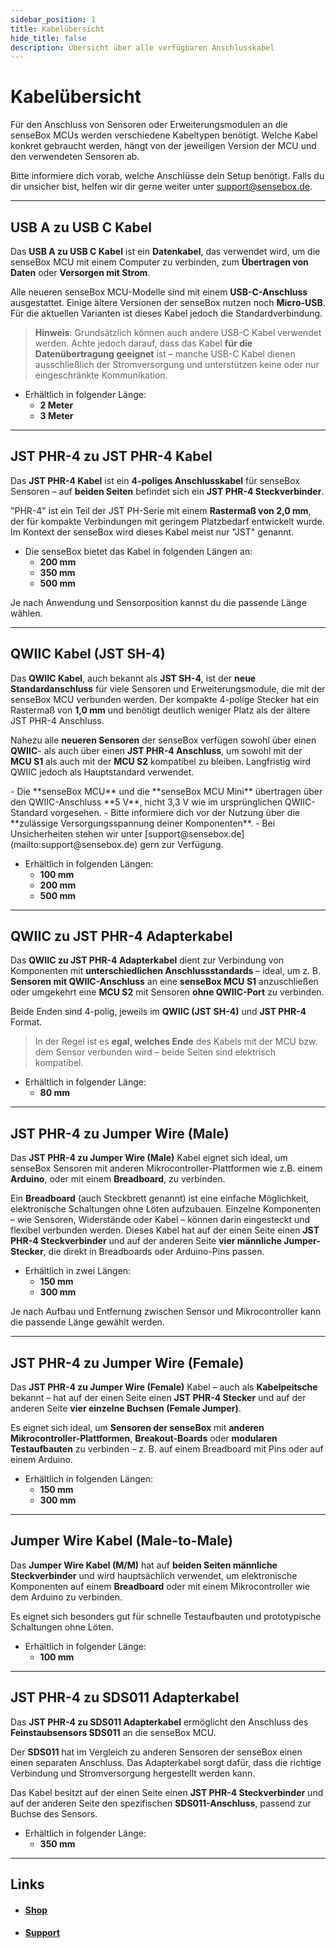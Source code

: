 ---
sidebar_position: 1
title: Kabelübersicht
hide_title: false
description: Übersicht über alle verfügbaren Anschlusskabel
---


# Kabelübersicht

Für den Anschluss von Sensoren oder Erweiterungsmodulen an die senseBox MCUs werden verschiedene Kabeltypen benötigt. Welche Kabel konkret gebraucht werden, hängt von der jeweiligen Version der MCU und den verwendeten Sensoren ab.

Bitte informiere dich vorab, welche Anschlüsse dein Setup benötigt. Falls du dir unsicher bist, helfen wir dir gerne weiter unter [support@sensebox.de](mailto:support@sensebox.de).

<TutorialPorts
  port="overview"
  textOverride="Übersicht der Anschlüsse."
/>

---

## USB A zu USB C Kabel

Das **USB A zu USB C Kabel** ist ein **Datenkabel**, das verwendet wird, um die senseBox MCU mit einem Computer zu verbinden, zum **Übertragen von Daten** oder **Versorgen mit Strom**.

Alle neueren senseBox MCU-Modelle sind mit einem **USB-C-Anschluss** ausgestattet. Einige ältere Versionen der senseBox nutzen noch **Micro-USB**.
Für die aktuellen Varianten ist dieses Kabel jedoch die Standardverbindung.

> **Hinweis**: Grundsätzlich können auch andere USB-C Kabel verwendet werden. Achte jedoch darauf, dass das Kabel **für die Datenübertragung geeignet** ist – manche USB-C Kabel dienen ausschließlich der Stromversorgung und unterstützen keine oder nur eingeschränkte Kommunikation.

- Erhältlich in folgender Länge:
  - **2 Meter**
  - **3 Meter**

<ImageWithText src={usbACable} alt="USB A zu USB C Kabel" title="USB A zu USB C Kabel" />

---

## JST PHR-4 zu JST PHR-4 Kabel

Das **JST PHR-4 Kabel** ist ein **4-poliges Anschlusskabel** für senseBox Sensoren – auf **beiden Seiten** befindet sich ein **JST PHR-4 Steckverbinder**.

"PHR-4" ist ein Teil der JST PH-Serie mit einem **Rastermaß von 2,0 mm**, der für kompakte Verbindungen mit geringem Platzbedarf entwickelt wurde. Im Kontext der senseBox wird dieses Kabel meist nur "JST" genannt.

- Die senseBox bietet das Kabel in folgenden Längen an:
  - **200 mm**
  - **350 mm**
  - **500 mm**

Je nach Anwendung und Sensorposition kannst du die passende Länge wählen.

<ImageWithText src={jstPhr4Cable} alt="JST PHR-4 Kabel" title="JST PHR-4 Kabel" />

---

## QWIIC Kabel (JST SH-4)

Das **QWIIC Kabel**, auch bekannt als **JST SH-4**, ist der **neue Standardanschluss** für viele Sensoren und Erweiterungsmodule, die mit der senseBox MCU verbunden werden. Der kompakte 4-polige Stecker hat ein Rastermaß von **1,0 mm** und benötigt deutlich weniger Platz als der ältere JST PHR-4 Anschluss.

Nahezu alle **neueren Sensoren** der senseBox verfügen sowohl über einen **QWIIC**- als auch über einen **JST PHR-4 Anschluss**, um sowohl mit der **MCU S1** als auch mit der **MCU S2** kompatibel zu bleiben. Langfristig wird QWIIC jedoch als Hauptstandard verwendet.

<Admonition type="warning" title="Wichtiger Hinweis zur Versorgungsspannung" className="text-left">
<p>
- Die **senseBox MCU** und die **senseBox MCU Mini** übertragen über den QWIIC-Anschluss **5 V**, nicht 3,3 V wie im ursprünglichen QWIIC-Standard vorgesehen.
- Bitte informiere dich vor der Nutzung über die **zulässige Versorgungsspannung deiner Komponenten**.
- Bei Unsicherheiten stehen wir unter [support@sensebox.de](mailto:support@sensebox.de) gern zur Verfügung.
</p>
</Admonition>

- Erhältlich in folgenden Längen:
  - **100 mm**
  - **200 mm**
  - **500 mm**

<ImageWithText src={qwiicCable} alt="QWIIC Kabel (JST SH-4)" title="QWIIC Kabel (JST SH-4)" />

---

## QWIIC zu JST PHR-4 Adapterkabel

Das **QWIIC zu JST PHR-4 Adapterkabel** dient zur Verbindung von Komponenten mit **unterschiedlichen Anschlussstandards** – ideal, um z. B. **Sensoren mit QWIIC-Anschluss** an eine **senseBox MCU S1** anzuschließen oder umgekehrt eine **MCU S2** mit Sensoren **ohne QWIIC-Port** zu verbinden.

Beide Enden sind 4-polig, jeweils im **QWIIC (JST SH-4)** und **JST PHR-4** Format.

> In der Regel ist es **egal, welches Ende** des Kabels mit der MCU bzw. dem Sensor verbunden wird – beide Seiten sind elektrisch kompatibel.

- Erhältlich in folgender Länge:
  - **80 mm**

<ImageWithText src={qwiicToJstPhr4} alt="QWIIC zu JST PHR-4 Adapterkabel" title="QWIIC zu JST PHR-4 Adapterkabel" />

---

## JST PHR-4 zu Jumper Wire (Male)

Das **JST PHR-4 zu Jumper Wire (Male)** Kabel eignet sich ideal, um senseBox Sensoren mit anderen Mikrocontroller-Plattformen wie z.B. einem **Arduino**, oder mit einem **Breadboard**, zu verbinden.

Ein **Breadboard** (auch Steckbrett genannt) ist eine einfache Möglichkeit, elektronische Schaltungen ohne Löten aufzubauen. Einzelne Komponenten – wie Sensoren, Widerstände oder Kabel – können darin eingesteckt und flexibel verbunden werden.
Dieses Kabel hat auf der einen Seite einen **JST PHR-4 Steckverbinder**  und auf der anderen Seite **vier männliche Jumper-Stecker**, die direkt in Breadboards oder Arduino-Pins passen.

- Erhältlich in zwei Längen:
  - **150 mm**
  - **300 mm**

Je nach Aufbau und Entfernung zwischen Sensor und Mikrocontroller kann die passende Länge gewählt werden.

<ImageWithText src={jstPhr4ToJumperMale} alt="JST PHR-4 zu Jumper Wire (Male)" title="JST PHR-4 zu Jumper Wire (Male)" />

---

## JST PHR-4 zu Jumper Wire (Female)

Das **JST PHR-4 zu Jumper Wire (Female)** Kabel – auch als **Kabelpeitsche** bekannt – hat auf der einen Seite einen **JST PHR-4 Stecker** und auf der anderen Seite **vier einzelne Buchsen (Female Jumper)**.

Es eignet sich ideal, um **Sensoren der senseBox** mit **anderen Mikrocontroller-Plattformen**, **Breakout-Boards** oder **modularen Testaufbauten** zu verbinden – z. B. auf einem Breadboard mit Pins oder auf einem Arduino.

- Erhältlich in folgenden Längen:
  - **150 mm**
  - **300 mm**

<ImageWithText src={jstPhr4ToJumperFemale} alt="JST PHR-4 zu Jumper Wire (Female)" title="JST PHR-4 zu Jumper Wire (Female)" />

---

## Jumper Wire Kabel (Male-to-Male)

Das **Jumper Wire Kabel (M/M)** hat auf **beiden Seiten männliche Steckverbinder** und wird hauptsächlich verwendet, um elektronische Komponenten auf einem **Breadboard** oder mit einem Mikrocontroller wie dem Arduino zu verbinden.

Es eignet sich besonders gut für schnelle Testaufbauten und prototypische Schaltungen ohne Löten.

- Erhältlich in folgender Länge:
  - **100 mm**

<ImageWithText src={jumperWireMM} alt="Jumper Wire Kabel (M/M)" title="Jumper Wire Kabel (M/M)" />

---

## JST PHR-4 zu SDS011 Adapterkabel

Das **JST PHR-4 zu SDS011 Adapterkabel** ermöglicht den Anschluss des **Feinstaubsensors SDS011** an die senseBox MCU.

Der **SDS011** hat im Vergleich zu anderen Sensoren der senseBox einen einen separaten Anschluss. Das Adapterkabel sorgt dafür, dass die richtige Verbindung und Stromversorgung hergestellt werden kann.

Das Kabel besitzt auf der einen Seite einen **JST PHR-4 Steckverbinder** und auf der anderen Seite den spezifischen **SDS011-Anschluss**, passend zur Buchse des Sensors.

- Erhältlich in folgender Länge:
  - **350 mm**

<ImageWithText src={jstToSds011} alt="JST PHR-4 zu SDS011 Adapterkabel" title="JST PHR-4 zu SDS011 Adapterkabel" />

---

## Links

- #### [Shop](https://sensebox.kaufen/parts/zubehor)
- #### [Support](mailto:support@sensebox.de)
